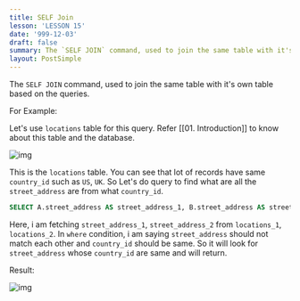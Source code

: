 ```yaml
---
title: SELF Join
lesson: 'LESSON 15'
date: '999-12-03'
draft: false
summary: The `SELF JOIN` command, used to join the same table with it's own table based on the queries.
layout: PostSimple
---
```


The `SELF JOIN` command, used to join the same table with it's own table based on the queries. 

For Example:

Let's use `locations` table for this query. Refer [[01. Introduction]] to know about this table and the database.

![img](/static/images/Pastedimage20231108205230.png)

This is the `locations` table. You can see that lot of records have same `country_id` such as `US`, `UK`. So Let's do query to find what are all the `street_address` are from what `country_id`.

``` SQL
SELECT A.street_address AS street_address_1, B.street_address AS street_address_2, A.country_id FROM locations A, locations B WHERE A.street_address <> B.street_address AND A.country_id = B.country_id;
```

Here, i am fetching `street_address_1`, `street_address_2` from `locations_1`, `locations_2`. In `where` condition, i am saying `street_address` should not match each other and `country_id` should be same. So it will look for `street_address` whose `country_id` are same and will return.

Result:

![img](/static/images/Pastedimage20231108212727.png)

